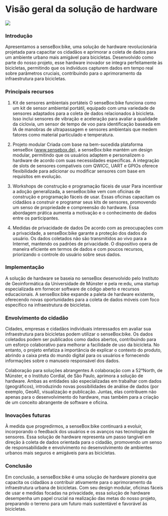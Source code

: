 
# Visão geral da solução de hardware

<Image src={hardwareImage}/>

### Introdução
Apresentamos a senseBox:bike, uma solução de hardware revolucionária projetada para capacitar os cidadãos e aprimorar a coleta de dados para um ambiente urbano mais amigável para bicicletas. Desenvolvido como parte do nosso projeto, esse hardware inovador se integra perfeitamente às bicicletas, permitindo que os indivíduos capturem dados em tempo real sobre parâmetros cruciais, contribuindo para o aprimoramento da infraestrutura para bicicletas.

### Principais recursos
1. Kit de sensores ambientais portáteis
O senseBox:bike funciona como um kit de sensor ambiental portátil, equipado com uma variedade de sensores adaptados para a coleta de dados relacionados à bicicleta. Isso inclui sensores de vibração e aceleração para avaliar a qualidade da ciclovia, um sensor de tempo de voo para identificação baseada em IA de manobras de ultrapassagem e sensores ambientais que medem fatores como material particulado e temperatura.

2. Projeto modular
Criada com base na bem-sucedida plataforma senseBox (www.sensebox.de), a senseBox:bike mantém um design modular, permitindo que os usuários adaptem e personalizem o hardware de acordo com suas necessidades específicas. A integração de slots de sensores compatíveis com QWICC, UART e GPIOs oferece flexibilidade para adicionar ou modificar sensores com base em requisitos em evolução.

3. Workshops de construção e programação fáceis de usar
Para incentivar a adoção generalizada, a senseBox:bike vem com oficinas de construção e programação fáceis de usar. Essas oficinas capacitam os cidadãos a construir e programar seus kits de sensores, promovendo um senso de propriedade e compreensão do hardware. Essa abordagem prática aumenta a motivação e o conhecimento de dados entre os participantes.

4. Medidas de privacidade de dados
De acordo com as preocupações com a privacidade, a senseBox:bike garante a proteção dos dados do usuário. Os dados coletados não são transmitidos ao vivo para a Internet, mantendo os padrões de privacidade. O dispositivo opera de maneira eficiente em termos de dados e com poucos recursos, priorizando o controle do usuário sobre seus dados.

### Implementação
A solução de hardware se baseia no senseBox desenvolvido pelo Instituto de Geoinformática da Universidade de Münster e pela re:edu, uma startup especializada em fornecer software de código aberto e recursos educacionais. A senseBox:bike expande a paleta de hardware existente, oferecendo novas oportunidades para a coleta de dados móveis com foco específico na infraestrutura de bicicletas.

### Envolvimento do cidadão
Cidades, empresas e cidadãos individuais interessados em avaliar sua infraestrutura para bicicletas podem utilizar o senseBox:bike. Os dados coletados podem ser publicados como dados abertos, contribuindo para um esforço colaborativo para melhorar a facilidade de uso da bicicleta. No entanto, o projeto enfatiza a importância de explicar o contexto do produto, abrindo a caixa preta do mundo digital para os usuários e fornecendo informações sobre o manuseio responsável dos dados.

Colaboração para soluções abrangentes
A colaboração com a 52°North, de Münster, e o Instituto Cordial, de São Paulo, aprimora a solução de hardware. Ambas as entidades são especializadas em trabalhar com dados (geográficos), introduzindo novas possibilidades de análise de dados (por exemplo, GeoAI), visualização e publicação. Juntas, elas contribuem não apenas para o desenvolvimento do hardware, mas também para a criação de um conceito abrangente de software e oficina.

### Inovações futuras
À medida que progredirmos, a senseBox:bike continuará a evoluir, incorporando o feedback dos usuários e os avanços nas tecnologias de sensores. Essa solução de hardware representa um passo tangível em direção à coleta de dados orientada para o cidadão, promovendo um senso de responsabilidade e envolvimento no desenvolvimento de ambientes urbanos mais seguros e amigáveis para as bicicletas.

### Conclusão
Em conclusão, a senseBox:bike é uma solução de hardware pioneira que capacita os cidadãos a contribuir ativamente para o aprimoramento da infraestrutura urbana de bicicletas. Com seu design modular, oficinas fáceis de usar e medidas focadas na privacidade, essa solução de hardware desempenha um papel crucial na realização das metas do nosso projeto, preparando o terreno para um futuro mais sustentável e favorável às bicicletas.